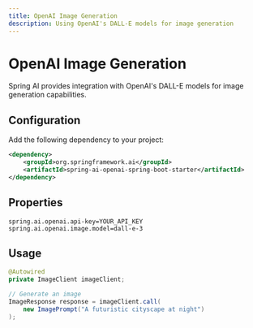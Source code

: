 ```yaml
---
title: OpenAI Image Generation
description: Using OpenAI's DALL-E models for image generation
---
```


# OpenAI Image Generation

Spring AI provides integration with OpenAI's DALL-E models for image generation capabilities.

## Configuration

Add the following dependency to your project:

```xml
<dependency>
    <groupId>org.springframework.ai</groupId>
    <artifactId>spring-ai-openai-spring-boot-starter</artifactId>
</dependency>
```

## Properties

```properties
spring.ai.openai.api-key=YOUR_API_KEY
spring.ai.openai.image.model=dall-e-3
```

## Usage

```java
@Autowired
private ImageClient imageClient;

// Generate an image
ImageResponse response = imageClient.call(
    new ImagePrompt("A futuristic cityscape at night")
);
``` 